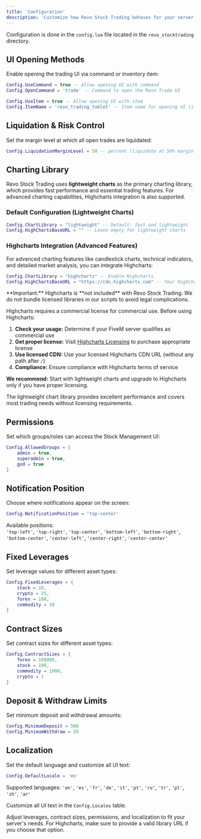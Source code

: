 ```yaml
---
title: 'Configuration'
description: 'Customize how Revo Stock Trading behaves for your server and players.'
---
```


<Info>
  Configuration is done in the <code>config.lua</code> file located in the <code>revo_stocktrading</code> directory.
</Info>

## UI Opening Methods

Enable opening the trading UI via command or inventory item:

```lua
Config.UseCommand = true -- Allow opening UI with command
Config.OpenCommand = 'trade' -- Command to open the Revo Trade UI

Config.UseItem = true -- Allow opening UI with item
Config.ItemName = 'revo_trading_tablet' -- Item name for opening UI (if UseItem is true)
```

## Liquidation & Risk Control

Set the margin level at which all open trades are liquidated:

```lua
Config.LiquidationMarginLevel = 50 -- percent (liquidate at 50% margin level)
```

## Charting Library

Revo Stock Trading uses **lightweight charts** as the primary charting library, which provides fast performance and essential trading features. For advanced charting capabilities, Highcharts integration is also supported.

### Default Configuration (Lightweight Charts)
```lua
Config.ChartLibrary = "lightweight" -- Default: fast and lightweight
Config.HighChartsBaseURL = "" -- Leave empty for lightweight charts
```

### Highcharts Integration (Advanced Features)

For advanced charting features like candlestick charts, technical indicators, and detailed market analysis, you can integrate Highcharts:

```lua
Config.ChartLibrary = "highcharts" -- Enable Highcharts
Config.HighChartsBaseURL = "https://cdn.highcharts.com" -- Your Highcharts CDN URL
```

<Warning>
  **Important:** Highcharts is **not included** with Revo Stock Trading. We do not bundle licensed libraries in our scripts to avoid legal complications.
  
  Highcharts requires a commercial license for commercial use. Before using Highcharts:
  
  1. **Check your usage:** Determine if your FiveM server qualifies as commercial use
  2. **Get proper license:** Visit [Highcharts Licensing](https://shop.highsoft.com/) to purchase appropriate license
  3. **Use licensed CDN:** Use your licensed Highcharts CDN URL (without any path after `/`)
  4. **Compliance:** Ensure compliance with Highcharts terms of service
  
  **We recommend:** Start with lightweight charts and upgrade to Highcharts only if you have proper licensing.
</Warning>

<Note>
  The lightweight chart library provides excellent performance and covers most trading needs without licensing requirements.
</Note>

## Permissions

Set which groups/roles can access the Stock Management UI:

```lua
Config.AllowedGroups = {
    admin = true,
    superadmin = true,
    god = true
}
```

## Notification Position

Choose where notifications appear on the screen:

```lua
Config.NotificationPosition = 'top-center'
```

Available positions:  
`'top-left'`, `'top-right'`, `'top-center'`, `'bottom-left'`, `'bottom-right'`, `'bottom-center'`, `'center-left'`, `'center-right'`, `'center-center'`

## Fixed Leverages

Set leverage values for different asset types:

```lua
Config.FixedLeverages = {
    stock = 10,
    crypto = 25,
    forex = 100,
    commodity = 30
}
```

## Contract Sizes

Set contract sizes for different asset types:

```lua
Config.ContractSizes = {
    forex = 100000,
    stock = 100,
    commodity = 1000,
    crypto = 1
}
```

## Deposit & Withdraw Limits

Set minimum deposit and withdrawal amounts:

```lua
Config.MinimumDeposit = 500
Config.MinimumWithdraw = 20
```

## Localization

Set the default language and customize all UI text:

```lua
Config.DefaultLocale = 'en'
```

Supported languages: `'en'`, `'es'`, `'fr'`, `'de'`, `'it'`, `'pt'`, `'ru'`, `'tr'`, `'pl'`, `'zh'`, `'ar'`

Customize all UI text in the <code>Config.Locales</code> table.

<Tip>
  Adjust leverages, contract sizes, permissions, and localization to fit your server's needs. For Highcharts, make sure to provide a valid library URL if you choose that option.
</Tip>

